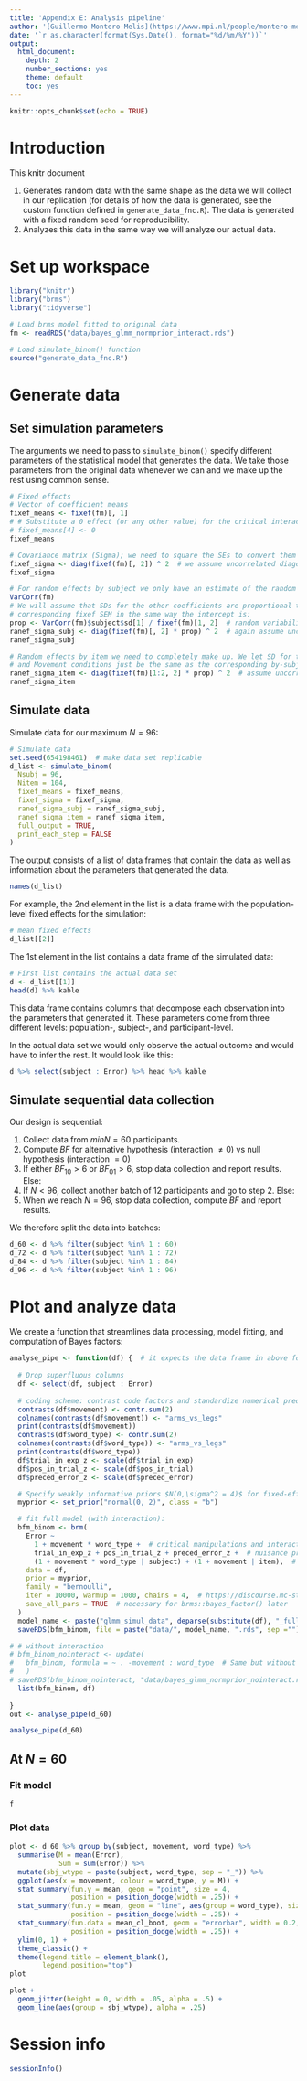 ```yaml
---
title: 'Appendix E: Analysis pipeline'
author: '[Guillermo Montero-Melis](https://www.mpi.nl/people/montero-melis-guillermo)'
date: '`r as.character(format(Sys.Date(), format="%d/%m/%Y"))`'
output:
  html_document:
    depth: 2
    number_sections: yes
    theme: default
    toc: yes
---
```



```r
knitr::opts_chunk$set(echo = TRUE)
```


Introduction
============

This knitr document 

1. Generates random data with the same shape as the
data we will collect in our replication (for details of how the data is
generated, see the custom function defined in `generate_data_fnc.R`). The data
is generated with a fixed random seed for reproducibility.
2. Analyzes this data in the same way we will analyze our actual data.


Set up workspace
===============

```r
library("knitr")
library("brms")
library("tidyverse")
```


```r
# Load brms model fitted to original data
fm <- readRDS("data/bayes_glmm_normprior_interact.rds")
```


```r
# Load simulate_binom() function
source("generate_data_fnc.R")
```


Generate data
============

Set simulation parameters
------------------------

The arguments we need to pass to `simulate_binom()` specify different parameters
of the statistical model that generates the data.
We take those parameters from the original data whenever we can and we make up
the rest using common sense.


```r
# Fixed effects
# Vector of coefficient means
fixef_means <- fixef(fm)[, 1]
# # Substitute a 0 effect (or any other value) for the critical interaction:
# fixef_means[4] <- 0
fixef_means
```


```r
# Covariance matrix (Sigma); we need to square the SEs to convert them to Variances
fixef_sigma <- diag(fixef(fm)[, 2]) ^ 2  # we assume uncorrelated diagonal matrix
fixef_sigma
```


```r
# For random effects by subject we only have an estimate of the random intercept:
VarCorr(fm)
# We will assume that SDs for the other coefficients are proportional to the
# corresponding fixef SEM in the same way the intercept is:
prop <- VarCorr(fm)$subject$sd[1] / fixef(fm)[1, 2]  # random variability >3 times SEM
ranef_sigma_subj <- diag(fixef(fm)[, 2] * prop) ^ 2  # again assume uncorrelated diagonal matrix
ranef_sigma_subj
```


```r
# Random effects by item we need to completely make up. We let SD for the intercept
# and Movement conditions just be the same as the corresponding by-subject SDs:
ranef_sigma_item <- diag(fixef(fm)[1:2, 2] * prop) ^ 2  # assume uncorrelated diagonal matrix
ranef_sigma_item
```


Simulate data
-------------

Simulate data for our maximum $N=96$:

```r
# Simulate data
set.seed(654198461)  # make data set replicable
d_list <- simulate_binom(
  Nsubj = 96,
  Nitem = 104,
  fixef_means = fixef_means,
  fixef_sigma = fixef_sigma,
  ranef_sigma_subj = ranef_sigma_subj,
  ranef_sigma_item = ranef_sigma_item,
  full_output = TRUE,
  print_each_step = FALSE
)
```


The output consists of a list of data frames that contain the data as well as
information about the parameters that generated the data.

```r
names(d_list)
```


For example, the 2nd element in the list is a data frame with the population-level
fixed effects for the simulation:

```r
# mean fixed effects
d_list[[2]]
```



The 1st element in the list contains a data frame of the simulated data:

```r
# First list contains the actual data set
d <- d_list[[1]]
head(d) %>% kable
```


This data frame contains columns that decompose each observation into the
parameters that generated it. These parameters come from three different levels: 
population-, subject-, and participant-level.

In the actual data set we would only observe the actual outcome and would have
to infer the rest. It would look like this:

```r
d %>% select(subject : Error) %>% head %>% kable
```


Simulate sequential data collection
-----------------------------------

Our design is sequential:

1. Collect data from $minN=60$ participants.
2. Compute $BF$ for alternative hypothesis (interaction $\neq 0$) vs null hypothesis (interaction $= 0$)
3. If either $BF_{10} > 6$ or $BF_{01} > 6$, stop data collection and report results. Else:
4. If $N<96$, collect another batch of 12 participants and go to step 2. Else:
5. When we reach $N=96$, stop data collection, compute $BF$ and report results.


We therefore split the data into batches:

```r
d_60 <- d %>% filter(subject %in% 1 : 60)
d_72 <- d %>% filter(subject %in% 1 : 72)
d_84 <- d %>% filter(subject %in% 1 : 84)
d_96 <- d %>% filter(subject %in% 1 : 96)
```


Plot and analyze data
=====================

We create a function that streamlines data processing, model fitting, and 
computation of Bayes factors:


```r
analyse_pipe <- function(df) {  # it expects the data frame in above format
  
  # Drop superfluous columns
  df <- select(df, subject : Error)
  
  # coding scheme: contrast code factors and standardize numerical predictors
  contrasts(df$movement) <- contr.sum(2)
  colnames(contrasts(df$movement)) <- "arms_vs_legs"
  print(contrasts(df$movement))
  contrasts(df$word_type) <- contr.sum(2)
  colnames(contrasts(df$word_type)) <- "arms_vs_legs"
  print(contrasts(df$word_type))
  df$trial_in_exp_z <- scale(df$trial_in_exp)
  df$pos_in_trial_z <- scale(df$pos_in_trial)
  df$preced_error_z <- scale(df$preced_error)

  # Specify weakly informative priors $N(0,\sigma^2 = 4)$ for fixed-effects:
  myprior <- set_prior("normal(0, 2)", class = "b")  

  # fit full model (with interaction):
  bfm_binom <- brm(
    Error ~ 
      1 + movement * word_type +  # critical manipulations and interaction
      trial_in_exp_z + pos_in_trial_z + preced_error_z +  # nuisance predictors
      (1 + movement * word_type | subject) + (1 + movement | item),  # maximal random structure
    data = df,
    prior = myprior,
    family = "bernoulli",
    iter = 10000, warmup = 1000, chains = 4,  # https://discourse.mc-stan.org/t/bayes-factor-using-brms/4469/3
    save_all_pars = TRUE  # necessary for brms::bayes_factor() later
  )
  model_name <- paste("glmm_simul_data", deparse(substitute(df), "_full", sep = ""))
  saveRDS(bfm_binom, file = paste("data/", model_name, ".rds", sep =""))

# # without interaction
# bfm_binom_nointeract <- update(
#   bfm_binom, formula = ~ . -movement : word_type  # Same but without the interaction term
#   )
# saveRDS(bfm_binom_nointeract, "data/bayes_glmm_normprior_nointeract.rds")
  list(bfm_binom, df)
  
}
out <- analyse_pipe(d_60)

```

```r
analyse_pipe(d_60)
```


At $N=60$
---------


### Fit model

```r
f
```


### Plot data

```r
plot <- d_60 %>% group_by(subject, movement, word_type) %>%
  summarise(M = mean(Error),
            Sum = sum(Error)) %>%
  mutate(sbj_wtype = paste(subject, word_type, sep = "_")) %>%
  ggplot(aes(x = movement, colour = word_type, y = M)) +
  stat_summary(fun.y = mean, geom = "point", size = 4,
               position = position_dodge(width = .25)) +
  stat_summary(fun.y = mean, geom = "line", aes(group = word_type), size = 2,
               position = position_dodge(width = .25)) +
  stat_summary(fun.data = mean_cl_boot, geom = "errorbar", width = 0.2, size = 2,
               position = position_dodge(width = .25)) +
  ylim(0, 1) +
  theme_classic() +
  theme(legend.title = element_blank(),
        legend.position="top")
plot

plot +
  geom_jitter(height = 0, width = .05, alpha = .5) +
  geom_line(aes(group = sbj_wtype), alpha = .25)

```






Session info
============

```r
sessionInfo()
```


